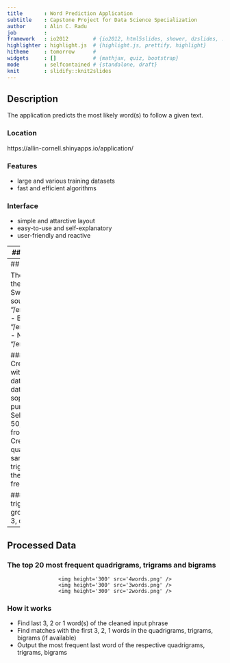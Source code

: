 ```yaml
---
title       : Word Prediction Application
subtitle    : Capstone Project for Data Science Specialization
author      : Alin C. Radu
job         : 
framework   : io2012        # {io2012, html5slides, shower, dzslides, ...}
highlighter : highlight.js  # {highlight.js, prettify, highlight}
hitheme     : tomorrow      # 
widgets     : []            # {mathjax, quiz, bootstrap}
mode        : selfcontained # {standalone, draft}
knit        : slidify::knit2slides
---
```


## Description
The application predicts the most likely word(s) to follow a given text.

### Location
https://allin-cornell.shinyapps.io/application/

### Features

- large and various training datasets 
- fast and efficient algorithms

### Interface

- simple and attarctive layout
- easy-to-use and self-explanatory
- user-friendly and reactive

---
## Application Interface

<div style='text-align: center;'>
    <img height='200' src='interface.png' />
</div>

### Options
- Predicted Words = choose how many top predicted words to show: 1/2/3
- Clean Phrase = choose whether to show the raw cleaned processed input: Yes/No

### Outputs
- Clean Input Phrase = show the raw cleaned processed input phrase
- Next Predicted Word = show the top most likely predicted next word

---
## Raw Data

The data used in to train the predictive algorithm SwiftKey from several sources:
- Twitter: "/en_US/en_US.twitter.txt"
- Blogs: "/en_US/en_US.blogs.txt"
- News: "/en_US/en_US.news.txt"

### Processing data 
- Create a common dataset with all texts from all datas ources
- Clean data by removing: sopaces, numbers, punctuations, etc.
- Select samples of 50,000-texts subsets from the datasets
- Create: bigrams, trigrams, quadrigrams from each sample 
- Order: bigrams, trigrams, quadrigrams by their appearance frequency in the dataset

#### NOTE: bigrams, trigrams, quadrigrams are groups of consecutive 2, 3, or 4 words

---

## Processed Data
### The top 20 most frequent quadrigrams, trigrams and bigrams

<div style='text-align: center;'>
    <img height='300' src='4words.png' />
    <img height='300' src='3words.png' />
    <img height='300' src='2words.png' />
</div>

### How it works
- Find last 3, 2 or 1 word(s) of the cleaned input phrase 
- Find matches with the first 3, 2, 1 words in the quadrigrams, trigrams, bigrams (if available)
- Output the most frequent last word of the respective quadrigrams, trigrams, bigrams
